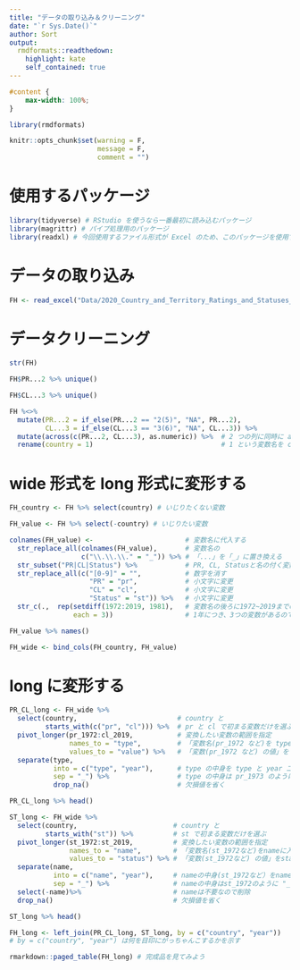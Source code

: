 ---
title: "データの取り込み＆クリーニング"
date: "`r Sys.Date()`"
author: Sort
output:
  rmdformats::readthedown:
    highlight: kate
    self_contained: true
---

```{css, echo=FALSE}
#content {
    max-width: 100%;
}
```

```{r, include=FALSE}
library(rmdformats)

knitr::opts_chunk$set(warning = F,
                      message = F,
                      comment = "")
```

# 使用するパッケージ

```{r}
library(tidyverse) # RStudio を使うなら一番最初に読み込むパッケージ
library(magrittr) # パイプ処理用のパッケージ
library(readxl) # 今回使用するファイル形式が Excel のため、このパッケージを使用する
```

# データの取り込み

```{r}
FH <- read_excel("Data/2020_Country_and_Territory_Ratings_and_Statuses_FIW1973-2020.xlsx", sheet = 2, skip = 2, na = "-")
```

# データクリーニング

```{r}
str(FH)
```

```{r}
FH$PR...2 %>% unique()
```

```{r}
FH$CL...3 %>% unique()
```

```{r}
FH %<>% 
  mutate(PR...2 = if_else(PR...2 == "2(5)", "NA", PR...2),
         CL...3 = if_else(CL...3 == "3(6)", "NA", CL...3)) %>% 
  mutate(across(c(PR...2, CL...3), as.numeric)) %>%  # 2 つの列に同時に as.numeric を施す
  rename(country = 1)                                # 1 という変数名を country に変更
```

# wide 形式を long 形式に変形する

```{r}
FH_country <- FH %>% select(country) # いじりたくない変数

FH_value <- FH %>% select(-country) # いじりたい変数
```

```{r}
colnames(FH_value) <-                       # 変数名に代入する
  str_replace_all(colnames(FH_value),       # 変数名の
                  c("\\.\\.\\." = "_")) %>% # 「...」を「_」に置き換える  
  str_subset("PR|CL|Status") %>%            # PR, CL, Statusと名の付く変数を対象とする
  str_replace_all(c("[0-9]" = "",           # 数字を消す
                    "PR" = "pr",            # 小文字に変更  
                    "CL" = "cl",            # 小文字に変更 
                    "Status" = "st")) %>%   # 小文字に変更
  str_c(.,  rep(setdiff(1972:2019, 1981),   # 変数名の後ろに1972~2019までの数字を付ける。あと、1981を飛ばす
                each = 3))                  # 1年につき、3つの変数があるので、3回同じ数字を付けて、次の年に行くようにする

FH_value %>% names()
```

```{r}
FH_wide <- bind_cols(FH_country, FH_value)
```

# long に変形する

```{r}
PR_CL_long <- FH_wide %>% 
  select(country,                         # country と
         starts_with(c("pr", "cl"))) %>%  # pr と cl で初まる変数だけを選ぶ  
  pivot_longer(pr_1972:cl_2019,           # 変換したい変数の範囲を指定
               names_to = "type",         # 「変数名(pr_1972 など)を type に入れる
               values_to = "value") %>%   # 「変数(pr_1972 など) の値」を value に入れる
  separate(type,
           into = c("type", "year"),      # type の中身を type と year 二つの変数に分ける  
           sep = "_") %>%                 # type の中身は pr_1973 のように "_" で分けられている
           drop_na()                      # 欠損値を省く

PR_CL_long %>% head()
```

```{r}
ST_long <- FH_wide %>% 
  select(country,                        # country と
         starts_with("st")) %>%          # st で初まる変数だけを選ぶ
  pivot_longer(st_1972:st_2019,          # 変換したい変数の範囲を指定
               names_to = "name",        # 「変数名(st_1972など)をnameに入れる
               values_to = "status") %>% # 「変数(st_1972など) の値」をstatusに入れる
  separate(name, 
           into = c("name", "year"),     # nameの中身(st_1972など）をnameとyear 二つの変数に分ける
           sep = "_") %>%                # nameの中身はst_1972のように "_" で分けられている
  select(-name)%>%                       # nameは不要なので削除  
  drop_na()                              # 欠損値を省く

ST_long %>% head()
```

```{r}
FH_long <- left_join(PR_CL_long, ST_long, by = c("country", "year"))　
# by = c("country", "year") は何を目印にがっちゃんこするかを示す

rmarkdown::paged_table(FH_long) # 完成品を見てみよう
```

